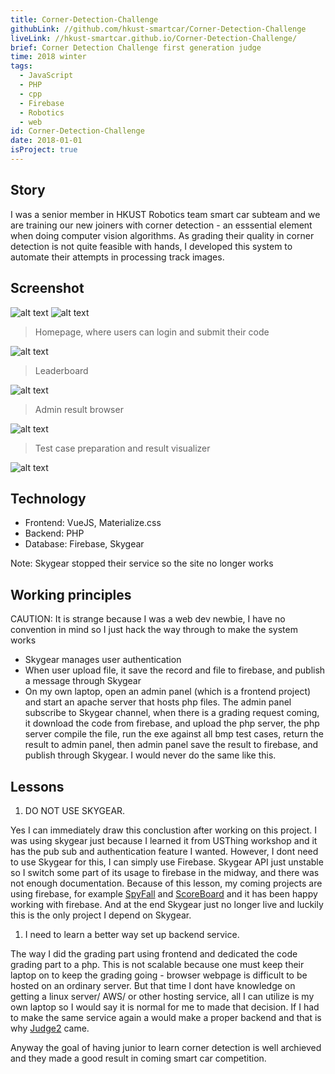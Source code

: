 ```yaml
---
title: Corner-Detection-Challenge
githubLink: //github.com/hkust-smartcar/Corner-Detection-Challenge
liveLink: //hkust-smartcar.github.io/Corner-Detection-Challenge/
brief: Corner Detection Challenge first generation judge
time: 2018 winter
tags:
  - JavaScript
  - PHP
  - cpp
  - Firebase
  - Robotics
  - web
id: Corner-Detection-Challenge
date: 2018-01-01
isProject: true
---
```


## Story

I was a senior member in HKUST Robotics team smart car subteam and we are training our new joiners with corner detection - an esssential element when doing computer vision algorithms. As grading their quality in corner detection is not quite feasible with hands, I developed this system to automate their attempts in processing track images.

## Screenshot

![alt text](../public/img/posts/Corner-Detection-Challenge/image-5.png)
![alt text](../public/img/posts/Corner-Detection-Challenge/image-6.png)

> Homepage, where users can login and submit their code

![alt text](../public/img/posts/Corner-Detection-Challenge/image-1.png)

> Leaderboard

![alt text](../public/img/posts/Corner-Detection-Challenge/image.png)

> Admin result browser

![alt text](../public/img/posts/Corner-Detection-Challenge/image-2.png)

> Test case preparation and result visualizer

![alt text](../public/img/posts/Corner-Detection-Challenge/image-4.png)

## Technology

- Frontend: VueJS, Materialize.css
- Backend: PHP
- Database: Firebase, Skygear

Note: Skygear stopped their service so the site no longer works

## Working principles

CAUTION: It is strange because I was a web dev newbie, I have no convention in mind so I just hack the way through to make the system works

- Skygear manages user authentication
- When user upload file, it save the record and file to firebase, and publish a message through Skygear
- On my own laptop, open an admin panel (which is a frontend project) and start an apache server that hosts php files. The admin panel subscribe to Skygear channel, when there is a grading request coming, it download the code from firebase, and upload the php server, the php server compile the file, run the exe against all bmp test cases, return the result to admin panel, then admin panel save the result to firebase, and publish through Skygear. I would never do the same like this.

## Lessons

1. DO NOT USE SKYGEAR.

  Yes I can immediately draw this conclustion after working on this project. I was using skygear just because I learned it from USThing workshop and it has the pub sub and authentication feature I wanted. However, I dont need to use Skygear for this, I can simply use Firebase. Skygear API just unstable so I switch some part of its usage to firebase in the midway, and there was not enough documentation. Because of this lesson, my coming projects are using firebase, for example [SpyFall](/posts/SpyFall) and [ScoreBoard](/posts/ScoreBoard) and it has been happy working with firebase. And at the end Skygear just no longer live and luckily this is the only project I depend on Skygear.

1. I need to learn a better way set up backend service.
  
  The way I did the grading part using frontend and dedicated the code grading part to a php. This is not scalable because one must keep their laptop on to keep the grading going - browser webpage is difficult to be hosted on an ordinary server. But that time I dont have knowledge on getting a linux server/ AWS/ or other hosting service, all I can utilize is my own laptop so I would say it is normal for me to made that decision. If I had to make the same service again a would make a proper backend and that is why [Judge2](/posts/Judge2) came.

Anyway the goal of having junior to learn corner detection is well archieved and they made a good result in coming smart car competition.
